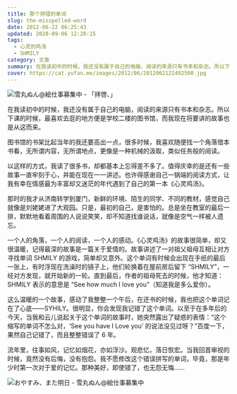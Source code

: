 ```yaml
---
title: 那个拼错的单词
slug: the-misspelled-word
date: 2012-06-22 06:25:43
updated: 2020-09-06 12:20:15
tags:
  - 心灵的鸡汤
  - SHMILY
category: 文章
summary: 在我读初中的时候，我还没有属于自己的电脑，阅读的来源只有书本和杂志。所以下课的时候，最喜欢去逛的地方便是学校二楼的图书馆，而我现在将要讲的故事也是从这而来。
cover: https://cat.yufan.me/images/2012/06/2012062122492500.jpg
---
```


![雪丸ぬん@絵仕事募集中 - 「拝啓、」](https://cat.yufan.me/images/2012/06/2012062122522200.jpg)

<MusicPlayer netease={544175479} />

在我读初中的时候，我还没有属于自己的电脑，阅读的来源只有书本和杂志。所以下课的时候，最喜欢去逛的地方便是学校二楼的图书馆，而我现在将要讲的故事也是从这而来。

图书馆的书架比起当年的我还要高出一点，很多时候，我喜欢随便找一个角落借本书看，无所谓内容，无所谓地点，更像是一种机械的汲取，类似任务般的阅读。

以这样的方式，我读了很多书，却都基本上忘得差不多了。值得庆幸的是还有一些故事一直牢刻于心，并能在现在一一讲述。也许得感谢自己一锅端的阅读方式，让我有幸在情感最为丰富却又迷茫的年代遇到了自己的第一本《心灵鸡汤》。

那时的我才从济南转学到厦门，新鲜的环境、陌生的同学、不同的教材，感觉自己就像是刘姥姥进了大观园。只是，最初的自己，是害怕的。总是坐在教室的最后一排，默默地看着周围的人说说笑笑，却不知道找谁说话，就像是空气一样被人遗忘。

一个人的角落，一个人的阅读，一个人的感动。《心灵鸡汤》的故事很简单，却又很温暖，记得最深的故事是一篇关于爱情的。故事讲述了一对祖父祖母互相让对方寻找单词 SHMILY 的游戏，简单却又意外。这个单词有时候会出现在手纸的最后一张上，有时浮现在洗澡时的镜子上，他们轮换着在屋前房后留下 “SHMILY”，一经对方发现，就开始新的一轮。直到最后，作者的祖母死去的时候，他才知道：SHMILY 表示的意思是 “See how much I love you”（知道我是多么爱你）。

这么温暖的一个故事，感动了我整整一个午后，在还书的时候，我也把这个单词记在了心底——SYHILY。很明显，你会发现我记错了这个单词。以至于在多年后的今天，当我和云儿说起关于这个单词的故事时，她突然露出了疑惑的表情：“这个缩写的单词不怎么对，‘See you have I Love you’ 的说法没见过呀？”百度一下，果然自己记错了，而且整整错误了 6 年。

流年里，往事如风，记忆如烟花，亦如浮沙。观悲忆，落日恢宏。当我回首审视的时候，竟然没有后悔，没有抱怨。我不愿修改这个错误拼写的单词，毕竟，那是年少时第一次对于爱的记忆。那种美好，即使错了，也无怨无悔……

![おやすみ、また明日 - 雪丸ぬん@絵仕事募集中](https://cat.yufan.me/images/2012/06/2012062122543800.jpg)
